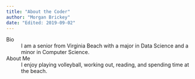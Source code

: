 ```yaml
---
title: "About the Coder"
author: "Morgan Brickey"
date: "Edited: 2019-09-02"
---
```


Bio
:	I am a senior from Virginia Beach with a major in Data Science and a minor in Computer Science.

About Me
:	I enjoy playing volleyball, working out, reading, and spending time at the beach.